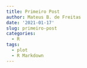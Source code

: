 ```yaml
---
title: Primeiro Post
author: Mateus B. de Freitas
date: '2021-01-17'
slug: primeiro-post
categories:
  - R
tags:
  - plot
  - R Markdown
---
```

